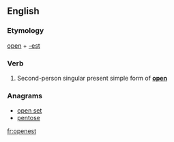 ==English==

===Etymology===
[[open]] + [[-est]]

===Verb===
{{head|en|verb form}}

# {{label|en|archaic}} Second-person singular present simple form of '''[[open]]'''

===Anagrams===
* [[open set#English|open set]]
* [[pentose#English|pentose]]

[[fr:openest]]